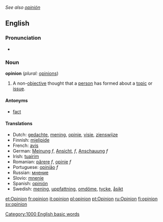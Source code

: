 ''See also [[opinión]]''
==English==

{{rank|wind|drew|strength|596|opinion|according|walked|office}}
===Pronunciation===
*{{audio|en-us-opinion.ogg|Audio (US)}}

===Noun===
'''opinion'''  (''plural:'' [[opinions]])
#A non-[[objective]] thought that a [[person]] has formed about a [[topic]] or [[issue]].

====Antonyms====
*[[fact]]

====Translations====
*Dutch: [[gedachte]], [[mening]], [[opinie]], [[visie]], [[zienswijze]]
*Finnish: [[mielipide]]
*French: [[avis]]
*German: [[Meinung]] ''f'', [[Ansicht]], ''f'', [[Anschauung]] ''f''
*Irish: [[tuairim]]
*Romanian: [[părere]] ''f'', [[opinie]] ''f''
*Portuguese: [[opinião]] ''f''
*Russian: [[мнение]]
*Slovio: [[mnenie]]
*Spanish: [[opinión]]
*Swedish: [[mening]], [[uppfattning]], [[omdöme]], [[tycke]], [[åsikt]]

[[Category:1000 English basic words]]

[[et:Opinion]]
[[fr:opinion]]
[[it:opinion]]
[[pl:opinion]]
[[pt:Opinion]]
[[ru:Opinion]]
[[fi:opinion]]
[[sv:opinion]]